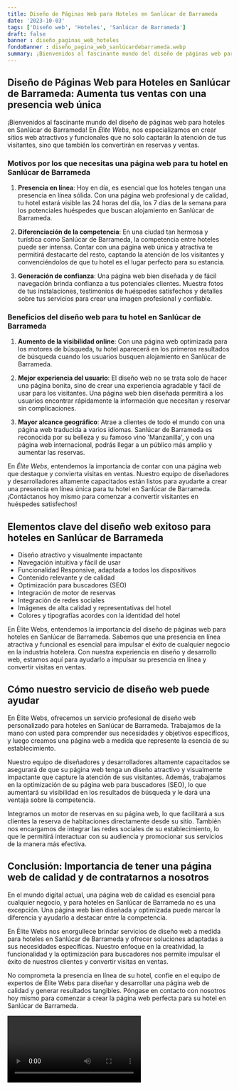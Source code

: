 ```yaml
---
title: Diseño de Páginas Web para Hoteles en Sanlúcar de Barrameda
date: '2023-10-03'
tags: ['Diseño web', 'Hoteles', 'Sanlúcar de Barrameda']
draft: false
banner : diseño_paginas_web_hoteles
fondoBanner : diseño_pagina_web_sanlúcardebarrameda.webp
summary: ¡Bienvenidos al fascinante mundo del diseño de páginas web para hoteles en Sanlúcar de Barrameda! En Élite Webs, nos especializamos en crear sitios web atractivos y funcionales que no solo captarán la atención de tus visitantes, sino que también los convertirán en reservas y ventas.
---
```


## Diseño de Páginas Web para Hoteles en Sanlúcar de Barrameda: Aumenta tus ventas con una presencia web única

¡Bienvenidos al fascinante mundo del diseño de páginas web para hoteles en Sanlúcar de Barrameda! En *Élite Webs*, nos especializamos en crear sitios web atractivos y funcionales que no solo captarán la atención de tus visitantes, sino que también los convertirán en reservas y ventas.

### Motivos por los que necesitas una página web para tu hotel en Sanlúcar de Barrameda

1. **Presencia en línea**: Hoy en día, es esencial que los hoteles tengan una presencia en línea sólida. Con una página web profesional y de calidad, tu hotel estará visible las 24 horas del día, los 7 días de la semana para los potenciales huéspedes que buscan alojamiento en Sanlúcar de Barrameda.

2. **Diferenciación de la competencia**: En una ciudad tan hermosa y turística como Sanlúcar de Barrameda, la competencia entre hoteles puede ser intensa. Contar con una página web única y atractiva te permitirá destacarte del resto, captando la atención de los visitantes y convenciéndolos de que tu hotel es el lugar perfecto para su estancia.

3. **Generación de confianza**: Una página web bien diseñada y de fácil navegación brinda confianza a tus potenciales clientes. Muestra fotos de tus instalaciones, testimonios de huéspedes satisfechos y detalles sobre tus servicios para crear una imagen profesional y confiable.

### Beneficios del diseño web para tu hotel en Sanlúcar de Barrameda

1. **Aumento de la visibilidad online**: Con una página web optimizada para los motores de búsqueda, tu hotel aparecerá en los primeros resultados de búsqueda cuando los usuarios busquen alojamiento en Sanlúcar de Barrameda.

2. **Mejor experiencia del usuario**: El diseño web no se trata solo de hacer una página bonita, sino de crear una experiencia agradable y fácil de usar para los visitantes. Una página web bien diseñada permitirá a los usuarios encontrar rápidamente la información que necesitan y reservar sin complicaciones.

3. **Mayor alcance geográfico**: Atrae a clientes de todo el mundo con una página web traducida a varios idiomas. Sanlúcar de Barrameda es reconocida por su belleza y su famoso vino 'Manzanilla', y con una página web internacional, podrás llegar a un público más amplio y aumentar las reservas.

En *Élite Webs*, entendemos la importancia de contar con una página web que destaque y convierta visitas en ventas. Nuestro equipo de diseñadores y desarrolladores altamente capacitados están listos para ayudarte a crear una presencia en línea única para tu hotel en Sanlúcar de Barrameda. ¡Contáctanos hoy mismo para comenzar a convertir visitantes en huéspedes satisfechos!

<GifSeo />

<Cta />

## Elementos clave del diseño web exitoso para hoteles en Sanlúcar de Barrameda

- Diseño atractivo y visualmente impactante
- Navegación intuitiva y fácil de usar
- Funcionalidad Responsive, adaptada a todos los dispositivos
- Contenido relevante y de calidad
- Optimización para buscadores (SEO)
- Integración de motor de reservas
- Integración de redes sociales
- Imágenes de alta calidad y representativas del hotel
- Colores y tipografías acordes con la identidad del hotel

En Élite Webs, entendemos la importancia del diseño de páginas web para hoteles en Sanlúcar de Barrameda. Sabemos que una presencia en línea atractiva y funcional es esencial para impulsar el éxito de cualquier negocio en la industria hotelera. Con nuestra experiencia en diseño y desarrollo web, estamos aquí para ayudarlo a impulsar su presencia en línea y convertir visitas en ventas.

## Cómo nuestro servicio de diseño web puede ayudar

En Élite Webs, ofrecemos un servicio profesional de diseño web personalizado para hoteles en Sanlúcar de Barrameda. Trabajamos de la mano con usted para comprender sus necesidades y objetivos específicos, y luego creamos una página web a medida que represente la esencia de su establecimiento.

Nuestro equipo de diseñadores y desarrolladores altamente capacitados se asegurará de que su página web tenga un diseño atractivo y visualmente impactante que capture la atención de sus visitantes. Además, trabajamos en la optimización de su página web para buscadores (SEO), lo que aumentará su visibilidad en los resultados de búsqueda y le dará una ventaja sobre la competencia.

Integramos un motor de reservas en su página web, lo que facilitará a sus clientes la reserva de habitaciones directamente desde su sitio. También nos encargamos de integrar las redes sociales de su establecimiento, lo que le permitirá interactuar con su audiencia y promocionar sus servicios de la manera más efectiva.

## Conclusión: Importancia de tener una página web de calidad y de contratarnos a nosotros

En el mundo digital actual, una página web de calidad es esencial para cualquier negocio, y para hoteles en Sanlúcar de Barrameda no es una excepción. Una página web bien diseñada y optimizada puede marcar la diferencia y ayudarlo a destacar entre la competencia.

En Élite Webs nos enorgullece brindar servicios de diseño web a medida para hoteles en Sanlúcar de Barrameda y ofrecer soluciones adaptadas a sus necesidades específicas. Nuestro enfoque en la creatividad, la funcionalidad y la optimización para buscadores nos permite impulsar el éxito de nuestros clientes y convertir visitas en ventas.

No comprometa la presencia en línea de su hotel, confíe en el equipo de expertos de Élite Webs para diseñar y desarrollar una página web de calidad y generar resultados tangibles. Póngase en contacto con nosotros hoy mismo para comenzar a crear la página web perfecta para su hotel en Sanlúcar de Barrameda.

<Video />

<CtaBot job='Hoteles' city='Sanlúcar de Barrameda'/>

<Gmaps query='Sanlúcar de Barrameda+españa+maps' />